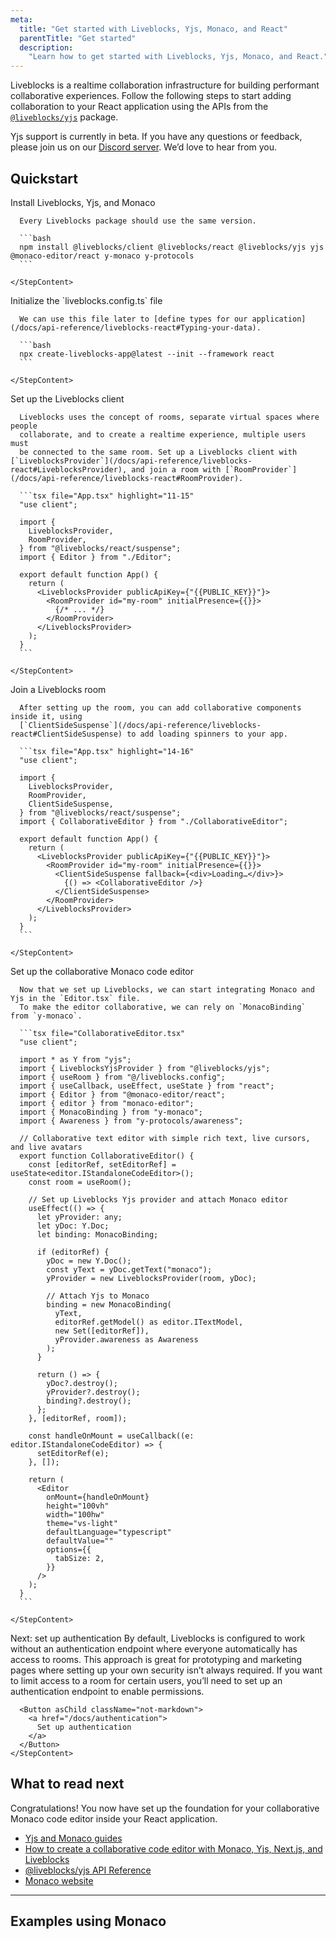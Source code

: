 ```yaml
---
meta:
  title: "Get started with Liveblocks, Yjs, Monaco, and React"
  parentTitle: "Get started"
  description:
    "Learn how to get started with Liveblocks, Yjs, Monaco, and React."
---
```


Liveblocks is a realtime collaboration infrastructure for building performant
collaborative experiences. Follow the following steps to start adding
collaboration to your React application using the APIs from the
[`@liveblocks/yjs`](/docs/api-reference/liveblocks-yjs) package.

<Banner title="Public beta">

Yjs support is currently in beta. If you have any questions or feedback, please
join us on our [Discord server](https://liveblocks.io/discord). We’d love to
hear from you.

</Banner>

## Quickstart

<Steps>
  <Step>
    <StepTitle>Install Liveblocks, Yjs, and Monaco</StepTitle>
    <StepContent>

      Every Liveblocks package should use the same version.

      ```bash
      npm install @liveblocks/client @liveblocks/react @liveblocks/yjs yjs @monaco-editor/react y-monaco y-protocols
      ```

    </StepContent>

  </Step>
  <Step>
    <StepTitle>Initialize the `liveblocks.config.ts` file</StepTitle>
    <StepContent>

      We can use this file later to [define types for our application](/docs/api-reference/liveblocks-react#Typing-your-data).

      ```bash
      npx create-liveblocks-app@latest --init --framework react
      ```

    </StepContent>

  </Step>

  <Step>
    <StepTitle>Set up the Liveblocks client</StepTitle>
    <StepContent>

      Liveblocks uses the concept of rooms, separate virtual spaces where people
      collaborate, and to create a realtime experience, multiple users must
      be connected to the same room. Set up a Liveblocks client with [`LiveblocksProvider`](/docs/api-reference/liveblocks-react#LiveblocksProvider), and join a room with [`RoomProvider`](/docs/api-reference/liveblocks-react#RoomProvider).

      ```tsx file="App.tsx" highlight="11-15"
      "use client";

      import {
        LiveblocksProvider,
        RoomProvider,
      } from "@liveblocks/react/suspense";
      import { Editor } from "./Editor";

      export default function App() {
        return (
          <LiveblocksProvider publicApiKey={"{{PUBLIC_KEY}}"}>
            <RoomProvider id="my-room" initialPresence={{}}>
              {/* ... */}
            </RoomProvider>
          </LiveblocksProvider>
        );
      }
      ```

    </StepContent>

  </Step>
  <Step>
    <StepTitle>Join a Liveblocks room</StepTitle>
    <StepContent>

      After setting up the room, you can add collaborative components inside it, using
      [`ClientSideSuspense`](/docs/api-reference/liveblocks-react#ClientSideSuspense) to add loading spinners to your app.

      ```tsx file="App.tsx" highlight="14-16"
      "use client";

      import {
        LiveblocksProvider,
        RoomProvider,
        ClientSideSuspense,
      } from "@liveblocks/react/suspense";
      import { CollaborativeEditor } from "./CollaborativeEditor";

      export default function App() {
        return (
          <LiveblocksProvider publicApiKey={"{{PUBLIC_KEY}}"}>
            <RoomProvider id="my-room" initialPresence={{}}>
              <ClientSideSuspense fallback={<div>Loading…</div>}>
                {() => <CollaborativeEditor />}
              </ClientSideSuspense>
            </RoomProvider>
          </LiveblocksProvider>
        );
      }
      ```

    </StepContent>

  </Step>
  <Step>
    <StepTitle>Set up the collaborative Monaco code editor</StepTitle>
    <StepContent>

      Now that we set up Liveblocks, we can start integrating Monaco and Yjs in the `Editor.tsx` file.
      To make the editor collaborative, we can rely on `MonacoBinding` from `y-monaco`.

      ```tsx file="CollaborativeEditor.tsx"
      "use client";

      import * as Y from "yjs";
      import { LiveblocksYjsProvider } from "@liveblocks/yjs";
      import { useRoom } from "@/liveblocks.config";
      import { useCallback, useEffect, useState } from "react";
      import { Editor } from "@monaco-editor/react";
      import { editor } from "monaco-editor";
      import { MonacoBinding } from "y-monaco";
      import { Awareness } from "y-protocols/awareness";

      // Collaborative text editor with simple rich text, live cursors, and live avatars
      export function CollaborativeEditor() {
        const [editorRef, setEditorRef] = useState<editor.IStandaloneCodeEditor>();
        const room = useRoom();

        // Set up Liveblocks Yjs provider and attach Monaco editor
        useEffect(() => {
          let yProvider: any;
          let yDoc: Y.Doc;
          let binding: MonacoBinding;

          if (editorRef) {
            yDoc = new Y.Doc();
            const yText = yDoc.getText("monaco");
            yProvider = new LiveblocksProvider(room, yDoc);

            // Attach Yjs to Monaco
            binding = new MonacoBinding(
              yText,
              editorRef.getModel() as editor.ITextModel,
              new Set([editorRef]),
              yProvider.awareness as Awareness
            );
          }

          return () => {
            yDoc?.destroy();
            yProvider?.destroy();
            binding?.destroy();
          };
        }, [editorRef, room]);

        const handleOnMount = useCallback((e: editor.IStandaloneCodeEditor) => {
          setEditorRef(e);
        }, []);

        return (
          <Editor
            onMount={handleOnMount}
            height="100vh"
            width="100hw"
            theme="vs-light"
            defaultLanguage="typescript"
            defaultValue=""
            options={{
              tabSize: 2,
            }}
          />
        );
      }
      ```

    </StepContent>

  </Step>

  <Step lastStep>
    <StepTitle>Next: set up authentication</StepTitle>
    <StepContent>
      By default, Liveblocks is configured to work without an authentication endpoint
      where everyone automatically has access to rooms. This approach is great for
      prototyping and marketing pages where setting up your own security isn’t always
      required. If you want to limit access to a room for certain users, you’ll need
      to set up an authentication endpoint to enable permissions.

      <Button asChild className="not-markdown">
        <a href="/docs/authentication">
          Set up authentication
        </a>
      </Button>
    </StepContent>

  </Step>

</Steps>

## What to read next

Congratulations! You now have set up the foundation for your collaborative
Monaco code editor inside your React application.

- [Yjs and Monaco guides](/docs/guides?technologies=yjs%2Cmonaco)
- [How to create a collaborative code editor with Monaco, Yjs, Next.js, and Liveblocks](/docs/guides/how-to-create-a-collaborative-code-editor-with-monaco-yjs-nextjs-and-liveblocks)
- [@liveblocks/yjs API Reference](/docs/api-reference/liveblocks-yjs)
- [Monaco website](https://microsoft.github.io/monaco-editor/)

---

## Examples using Monaco

<ListGrid columns={2}>
  <ExampleCard
    example={{
      title: "Collaborative Code Editor",
      slug: "collaborative-code-editor/nextjs-yjs-monaco",
      image: "/images/examples/thumbnails/code-editor.jpg",
    }}
    technologies={["nextjs"]}
    openInNewWindow
  />
</ListGrid>
